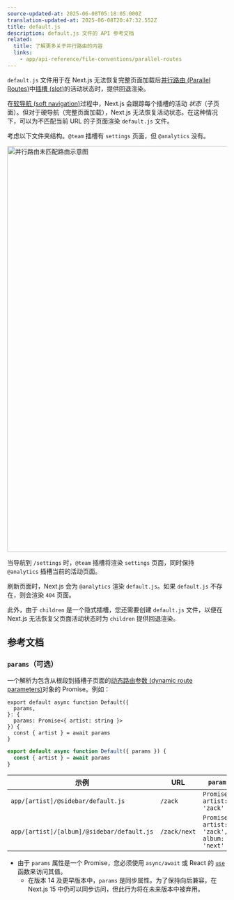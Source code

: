 ```yaml
---
source-updated-at: 2025-06-08T05:18:05.000Z
translation-updated-at: 2025-06-08T20:47:32.552Z
title: default.js
description: default.js 文件的 API 参考文档
related:
  title: 了解更多关于并行路由的内容
  links:
    - app/api-reference/file-conventions/parallel-routes
---
```


`default.js` 文件用于在 Next.js 无法恢复完整页面加载后[并行路由 (Parallel Routes)](/docs/app/api-reference/file-conventions/parallel-routes)中[插槽 (slot)](/docs/app/api-reference/file-conventions/parallel-routes#slots)的活动状态时，提供回退渲染。

在[软导航 (soft navigation)](/docs/app/getting-started/linking-and-navigating#client-side-transitions)过程中，Next.js 会跟踪每个插槽的活动 _状态_（子页面）。但对于硬导航（完整页面加载），Next.js 无法恢复活动状态。在这种情况下，可以为不匹配当前 URL 的子页面渲染 `default.js` 文件。

考虑以下文件夹结构。`@team` 插槽有 `settings` 页面，但 `@analytics` 没有。

<Image
  alt="并行路由未匹配路由示意图"
  srcLight="/docs/light/parallel-routes-unmatched-routes.png"
  srcDark="/docs/dark/parallel-routes-unmatched-routes.png"
  width="1600"
  height="930"
/>

当导航到 `/settings` 时，`@team` 插槽将渲染 `settings` 页面，同时保持 `@analytics` 插槽当前的活动页面。

刷新页面时，Next.js 会为 `@analytics` 渲染 `default.js`。如果 `default.js` 不存在，则会渲染 `404` 页面。

此外，由于 `children` 是一个隐式插槽，您还需要创建 `default.js` 文件，以便在 Next.js 无法恢复父页面活动状态时为 `children` 提供回退渲染。

## 参考文档

### `params`（可选）

一个解析为包含从根段到插槽子页面的[动态路由参数 (dynamic route parameters)](/docs/app/api-reference/file-conventions/dynamic-routes)对象的 Promise。例如：

```tsx filename="app/[artist]/@sidebar/default.js" switcher
export default async function Default({
  params,
}: {
  params: Promise<{ artist: string }>
}) {
  const { artist } = await params
}
```

```jsx filename="app/[artist]/@sidebar/default.js" switcher
export default async function Default({ params }) {
  const { artist } = await params
}
```

| 示例                                       | URL          | `params`                                     |
| ------------------------------------------ | ------------ | -------------------------------------------- |
| `app/[artist]/@sidebar/default.js`         | `/zack`      | `Promise<{ artist: 'zack' }>`                |
| `app/[artist]/[album]/@sidebar/default.js` | `/zack/next` | `Promise<{ artist: 'zack', album: 'next' }>` |

- 由于 `params` 属性是一个 Promise，您必须使用 `async/await` 或 React 的 [`use`](https://react.dev/reference/react/use) 函数来访问其值。
  - 在版本 14 及更早版本中，`params` 是同步属性。为了保持向后兼容，在 Next.js 15 中仍可以同步访问，但此行为将在未来版本中被弃用。